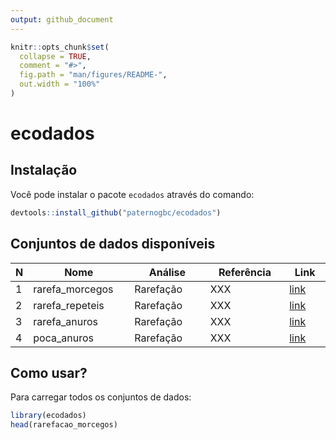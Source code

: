 ```yaml
---
output: github_document
---
```


<!-- README.md is generated from README.Rmd. Please edit that file -->

```r
knitr::opts_chunk$set(
  collapse = TRUE,
  comment = "#>",
  fig.path = "man/figures/README-",
  out.width = "100%"
)
```

# ecodados

<!-- badges: start -->
<!-- badges: end -->

## Instalação

Você pode instalar o pacote `ecodados` através do comando:

```r
devtools::install_github("paternogbc/ecodados")
```


## Conjuntos de dados disponíveis

N | Nome                | Análise        | Referência     | Link     |
--| ------------------- | -------------- | ---------------| -------- |
1 | rarefa_morcegos     | Rarefação      | XXX            | [link](data-raw/rarefa_morcegos.csv) |
2 | rarefa_repeteis     | Rarefação      | XXX            | [link]() |
3 | rarefa_anuros       | Rarefação      | XXX            | [link]() |
4 | poca_anuros         | Rarefação      | XXX            | [link]() |


## Como usar?

Para carregar todos os conjuntos de dados:

```r
library(ecodados)
head(rarefacao_morcegos)
```

